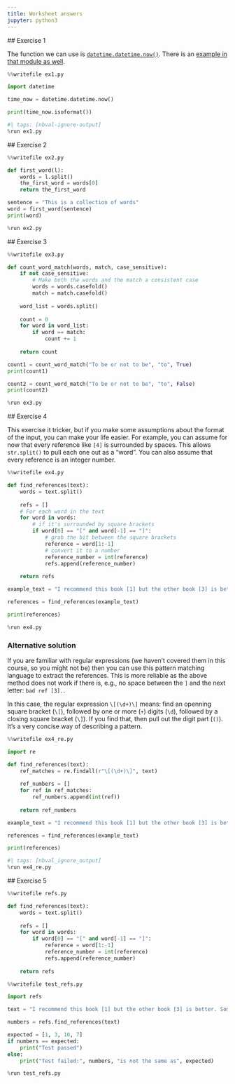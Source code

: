 ```yaml
---
title: Worksheet answers
jupyter: python3
---
```




 ## Exercise 1
 
 The function we can use is [`datetime.datetime.now()`](https://docs.python.org/3/library/datetime.html#datetime.datetime.now). There is an [example in that module as well](https://docs.python.org/3/library/datetime.html#examples-of-usage-datetime).

```python
%%writefile ex1.py

import datetime

time_now = datetime.datetime.now()

print(time_now.isoformat())
```

```python
#| tags: [nbval-ignore-output]
%run ex1.py
```

 ## Exercise 2

```python
%%writefile ex2.py

def first_word(l):
    words = l.split()
    the_first_word = words[0]
    return the_first_word

sentence = "This is a collection of words"
word = first_word(sentence)
print(word)
```

```python
%run ex2.py
```

 ## Exercise 3

```python
%%writefile ex3.py

def count_word_match(words, match, case_sensitive):
    if not case_sensitive:
        # Make both the words and the match a consistent case
        words = words.casefold()
        match = match.casefold()
    
    word_list = words.split()
    
    count = 0
    for word in word_list:
        if word == match:
            count += 1
    
    return count

count1 = count_word_match("To be or not to be", "to", True)
print(count1)

count2 = count_word_match("To be or not to be", "to", False)
print(count2)
```

```python
%run ex3.py
```

 ## Exercise 4
 
 This exercise it tricker, but if you make some assumptions about the format of the input, you can make your life easier. For example, you can assume for now that every reference like `[4]` is surrounded by spaces. This allows `str.split()` to pull each one out as a "word". You can also assume that every reference is an integer number.

```python
%%writefile ex4.py

def find_references(text):
    words = text.split()
    
    refs = []
    # For each word in the text
    for word in words:
        # if it's surrounded by square brackets
        if word[0] == "[" and word[-1] == "]":
            # grab the bit between the square brackets
            reference = word[1:-1]
            # convert it to a number
            reference_number = int(reference)
            refs.append(reference_number)
    
    return refs

example_text = "I recommend this book [1] but the other book [3] is better. Some people think that this website [10] is the best but I prefer this [7] one."

references = find_references(example_text)

print(references)
```

```python
%run ex4.py
```

### Alternative solution

If you are familiar with regular expressions (we haven't covered them in this course, so you might not be) then you can use this pattern matching language to extract the references. This is more reliable as the above method does not work if there is, e.g., no space between the `]` and the next letter: `bad ref [3].`.

In this case, the regular expression `\[(\d+)\]` means: find an openning square bracket (`\[`), followed by one or more (`+`) digits (`\d`), followed by a closing square bracket (`\]`). If you find that, then pull out the digit part (`()`). It's a very concise way of describing a pattern.

```python
%%writefile ex4_re.py

import re

def find_references(text):
    ref_matches = re.findall(r"\[(\d+)\]", text)
    
    ref_numbers = []
    for ref in ref_matches:
        ref_numbers.append(int(ref))
        
    return ref_numbers

example_text = "I recommend this book [1] but the other book [3] is better. Some people think that this website [10] is the best but I prefer this [7] one."

references = find_references(example_text)

print(references)
```

```python
#| tags: [nbval_ignore_output]
%run ex4_re.py
```

 ## Exercise 5

```python
%%writefile refs.py

def find_references(text):
    words = text.split()
    
    refs = []
    for word in words:
        if word[0] == "[" and word[-1] == "]":
            reference = word[1:-1]
            reference_number = int(reference)
            refs.append(reference_number)
    
    return refs
```

```python
%%writefile test_refs.py

import refs

text = "I recommend this book [1] but the other book [3] is better. Some people think that this website [10] is the best but I prefer this [7] one."

numbers = refs.find_references(text)

expected = [1, 3, 10, 7]
if numbers == expected:
    print("Test passed")
else:
    print("Test failed:", numbers, "is not the same as", expected)
```

```python
%run test_refs.py
```

